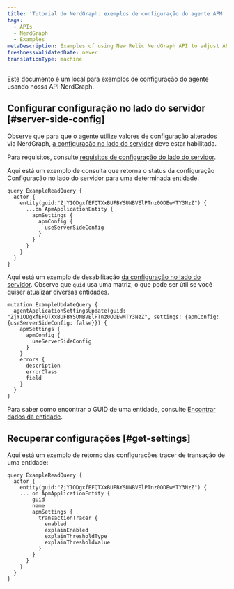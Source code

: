 ```yaml
---
title: 'Tutorial do NerdGraph: exemplos de configuração do agente APM'
tags:
  - APIs
  - NerdGraph
  - Examples
metaDescription: Examples of using New Relic NerdGraph API to adjust APM
freshnessValidatedDate: never
translationType: machine
---
```


Este documento é um local para exemplos de configuração do agente <InlinePopover type="apm"/>usando nossa API NerdGraph.

## Configurar configuração no lado do servidor [#server-side-config]

Observe que para que o agente <InlinePopover type="apm"/>utilize valores de configuração alterados via NerdGraph, [a configuração no lado do servidor](/docs/apm/agents/manage-apm-agents/configuration/server-side-agent-configuration#requirements) deve estar habilitada.

Para requisitos, consulte [requisitos de configuração do lado do servidor](/docs/apm/agents/manage-apm-agents/configuration/server-side-agent-configuration#requirements).

Aqui está um exemplo de consulta que retorna o status da configuração Configuração no lado do servidor para uma determinada entidade.

```
query ExampleReadQuery {
  actor {
    entity(guid:"ZjY1ODgxfEFQTXxBUFBYSUNBVElPTnz0ODEwMTY3NzZ") {
      ...on ApmApplicationEntity {
        apmSettings {
          apmConfig {
            useServerSideConfig
          }
        }
      }
    }
  }
}
```

Aqui está um exemplo de desabilitação [da configuração no lado do servidor](/docs/apm/agents/manage-apm-agents/configuration/server-side-agent-configuration). Observe que `guid` usa uma matriz, o que pode ser útil se você quiser atualizar diversas entidades.

```
mutation ExampleUpdateQuery {
  agentApplicationSettingsUpdate(guid: "ZjY1ODgxfEFQTXxBUFBYSUNBVElPTnz0ODEwMTY3NzZ", settings: {apmConfig: {useServerSideConfig: false}}) {
    apmSettings {
      apmConfig {
        useServerSideConfig
      }
    }
    errors {
      description
      errorClass
      field
    }
  }
}
```

Para saber como encontrar o GUID de uma entidade, consulte [Encontrar dados da entidade](/docs/new-relic-one/use-new-relic-one/core-concepts/what-entity-new-relic/#find).

## Recuperar configurações [#get-settings]

Aqui está um exemplo de retorno das configurações tracer de transação de uma entidade:

```
query ExampleReadQuery {
  actor {
    entity(guid:"ZjY1ODgxfEFQTXxBUFBYSUNBVElPTnz0ODEwMTY3NzZ") {
    ... on ApmApplicationEntity {
        guid
        name
        apmSettings {
          transactionTracer {
            enabled
            explainEnabled
            explainThresholdType
            explainThresholdValue
          }
        }
      }
    }
  }
}
```